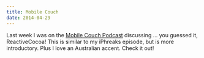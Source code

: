```yaml
---
title: Mobile Couch
date: 2014-04-29
---
```



Last week I was on the [Mobile Couch Podcast](http://jellystyle.com/podcasts/mobilecouch/30) discussing ... you guessed it, ReactiveCocoa! This is similar to my iPhreaks episode, but is more introductory. Plus I love an Australian accent. Check it out!


  